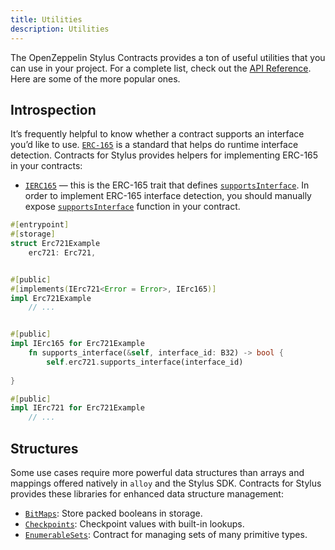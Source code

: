 ```yaml
---
title: Utilities
description: Utilities
---
```


The OpenZeppelin Stylus Contracts provides a ton of useful utilities that you can use in your project.
For a complete list, check out the [API Reference](https://docs.rs/openzeppelin-stylus/0.3.0-alpha.1/openzeppelin_stylus/utils/index.html).
Here are some of the more popular ones.

## Introspection

It’s frequently helpful to know whether a contract supports an interface you’d like to use.
[`ERC-165`](https://eips.ethereum.org/EIPS/eip-165) is a standard that helps do runtime interface detection.
Contracts for Stylus provides helpers for implementing ERC-165 in your contracts:

* [`IERC165`](https://docs.rs/openzeppelin-stylus/0.3.0-alpha.1/openzeppelin_stylus/utils/introspection/erc165/trait.IErc165.html) — this is the ERC-165 trait that defines [`supportsInterface`](https://docs.rs/openzeppelin-stylus/0.3.0-alpha.1/openzeppelin_stylus/utils/introspection/erc165/trait.IErc165.html#tymethod.supports_interface). In order to implement ERC-165 interface detection, you should manually expose [`supportsInterface`](https://docs.rs/openzeppelin-stylus/0.3.0-alpha.1/openzeppelin_stylus/utils/introspection/erc165/trait.IErc165.html#tymethod.supports_interface) function in your contract.

```rust
#[entrypoint]
#[storage]
struct Erc721Example 
    erc721: Erc721,


#[public]
#[implements(IErc721<Error = Error>, IErc165)]
impl Erc721Example 
    // ...


#[public]
impl IErc165 for Erc721Example 
    fn supports_interface(&self, interface_id: B32) -> bool {
        self.erc721.supports_interface(interface_id)
    
}

#[public]
impl IErc721 for Erc721Example 
    // ...

```

## Structures

Some use cases require more powerful data structures than arrays and mappings offered natively in `alloy` and the Stylus SDK.
Contracts for Stylus provides these libraries for enhanced data structure management:

* [`BitMaps`](https://docs.rs/openzeppelin-stylus/0.3.0-alpha.1/openzeppelin_stylus/utils/structs/bitmap/index.html): Store packed booleans in storage.
* [`Checkpoints`](https://docs.rs/openzeppelin-stylus/0.3.0-alpha.1/openzeppelin_stylus/utils/structs/checkpoints/index.html): Checkpoint values with built-in lookups.
* [`EnumerableSets`](https://docs.rs/openzeppelin-stylus/0.3.0-alpha.1/openzeppelin_stylus/utils/structs/enumerable_set/index.html): Contract for managing sets of many primitive types.
